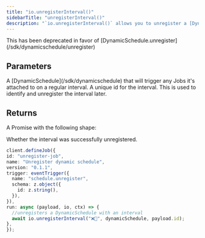 ```yaml
---
title: "io.unregisterInterval()"
sidebarTitle: "unregisterInterval()"
description: "`io.unregisterInterval()` allows you to unregister a [DynamicSchedule](/sdk/dynamicschedule) that was previously registered with `io.registerInterval()`."
---
```


<Warning>
  This has been deprecated in favor of [DynamicSchedule.unregister](/sdk/dynamicschedule/unregister)
</Warning>

## Parameters

<Snippet file="stable-key-param.mdx" />
<ResponseField name="dynamicSchedule" type="DynamicSchedule" required>
  A [DynamicSchedule](/sdk/dynamicschedule) that will trigger any Jobs it's attached to on a regular
  interval.
</ResponseField>
<ResponseField name="id" type="string" required>
  A unique id for the interval. This is used to identify and unregister the interval later.
</ResponseField>

## Returns

A Promise with the following shape:

<ResponseField name="ok" type="boolean" required>
  Whether the interval was successfully unregistered.
</ResponseField>

<RequestExample>
  
  ```typescript
client.defineJob({
  id: "unregister-job",
  name: "Unregister dynamic schedule",
  version: "0.1.1",
  trigger: eventTrigger({
    name: "schedule.unregister",
    schema: z.object({
      id: z.string(),
    }),
  }),
  run: async (payload, io, ctx) => {
    //unregisters a DynamicSchedule with an interval 
    await io.unregisterInterval("❌📆", dynamicSchedule, payload.id);
},
});
```

</RequestExample>
